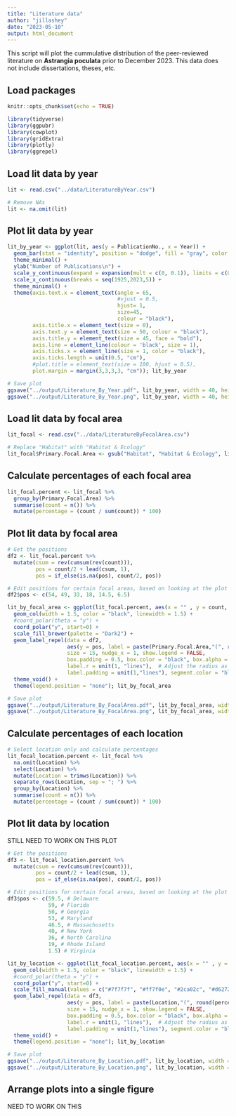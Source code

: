 ```yaml
---
title: "Literature data"
author: "jillashey"
date: "2023-05-10"
output: html_document
---
```


This script will plot the cummulative distribution of the peer-reviewed literature on **Astrangia poculata** prior to December 2023. This data does not include dissertations, theses, etc. 

## Load packages 
```r
knitr::opts_chunk$set(echo = TRUE)

library(tidyverse)
library(ggpubr)
library(cowplot)
library(gridExtra)
library(plotly)
library(ggrepel)
```

## Load lit data by year 
```r
lit <- read.csv("../data/LiteratureByYear.csv")

# Remove NAs
lit <- na.omit(lit)
```

## Plot lit data by year 
```r
lit_by_year <- ggplot(lit, aes(y = PublicationNo., x = Year)) +
  geom_bar(stat = "identity", position = "dodge", fill = "gray", color = "black", width = 1, size = 2) +
  theme_minimal() +
  ylab("Number of Publications\n") +
  scale_y_continuous(expand = expansion(mult = c(0, 0.1)), limits = c(0, 6), breaks = seq(0,6,1)) +
  scale_x_continuous(breaks = seq(1925,2023,5)) +
  theme_minimal() +
  theme(axis.text.x = element_text(angle = 65,
                                   #vjust = 0.5,
                                   hjust= 1,
                                   size=45,
                                   colour = "black"),
        axis.title.x = element_text(size = 0),
        axis.text.y = element_text(size = 50, colour = "black"),
        axis.title.y = element_text(size = 45, face = "bold"),
        axis.line = element_line(colour = 'black', size = 1),
        axis.ticks.x = element_line(size = 1, color = "black"),
        axis.ticks.length = unit(0.5, "cm"),
        #plot.title = element_text(size = 100, hjust = 0.5),
        plot.margin = margin(3,3,3,3, "cm")); lit_by_year

# Save plot 
ggsave("../output/Literature_By_Year.pdf", lit_by_year, width = 40, height = 15)
ggsave("../output/Literature_By_Year.png", lit_by_year, width = 40, height = 15)
```



## Load lit data by focal area
```r
lit_focal <- read.csv("../data/LiteratureByFocalArea.csv")

# Replace "Habitat" with "Habitat & Ecology"
lit_focal$Primary.Focal.Area <- gsub("Habitat", "Habitat & Ecology", lit_focal$Primary.Focal.Area)
```

## Calculate percentages of each focal area 
```r
lit_focal.percent <- lit_focal %>%
  group_by(Primary.Focal.Area) %>%
  summarise(count = n()) %>%
  mutate(percentage = (count / sum(count)) * 100)
```

## Plot lit data by focal area 
```r
# Get the positions
df2 <- lit_focal.percent %>% 
  mutate(csum = rev(cumsum(rev(count))), 
         pos = count/2 + lead(csum, 1),
         pos = if_else(is.na(pos), count/2, pos))

# Edit positions for certain focal areas, based on looking at the plot 
df2$pos <- c(54, 49, 33, 18, 14.5, 6.5)

lit_by_focal_area <- ggplot(lit_focal.percent, aes(x = "" , y = count, fill = fct_inorder(Primary.Focal.Area))) +
  geom_col(width = 1.5, color = "black", linewidth = 1.5) +
  #coord_polar(theta = "y") +
  coord_polar("y", start=0) + 
  scale_fill_brewer(palette = "Dark2") +
  geom_label_repel(data = df2,
                   aes(y = pos, label = paste(Primary.Focal.Area,"(", round(percentage, 1), "%)")),
                   size = 15, nudge_x = 1, show.legend = FALSE,
                   box.padding = 0.5, box.color = "black", box.alpha = 0.5, 
                   label.r = unit(1, "lines"),  # Adjust the radius as needed
                   label.padding = unit(1,"lines"), segment.color = "black") +
  theme_void() + 
  theme(legend.position = "none"); lit_by_focal_area

# Save plot 
ggsave("../output/Literature_By_FocalArea.pdf", lit_by_focal_area, width = 20, height = 15, units = c("in"))
ggsave("../output/Literature_By_FocalArea.png", lit_by_focal_area, width = 20, height = 15, units = c("in"))
```

## Calculate percentages of each location
```r
# Select location only and calculate percentages
lit_focal_location.percent <- lit_focal %>%
  na.omit(Location) %>%
  select(Location) %>%
  mutate(Location = trimws(Location)) %>%
  separate_rows(Location, sep = "; ") %>%
  group_by(Location) %>%
  summarise(count = n()) %>%
  mutate(percentage = (count / sum(count)) * 100)
```

## Plot lit data by location 


STILL NEED TO WORK ON THIS PLOT 
```r
# Get the positions
df3 <- lit_focal_location.percent %>% 
  mutate(csum = rev(cumsum(rev(count))), 
         pos = count/2 + lead(csum, 1),
         pos = if_else(is.na(pos), count/2, pos))

# Edit positions for certain focal areas, based on looking at the plot 
df3$pos <- c(59.5, # Delaware 
             59, # Florida  
             50, # Georgia 
             53, # Maryland 
             46.5, # Massachusetts
             40, # New York 
             36, # North Carolina 
             19, # Rhode Island 
             1.5) # Virginia

lit_by_location <- ggplot(lit_focal_location.percent, aes(x = "" , y = count, fill = fct_inorder(Location))) +
  geom_col(width = 1.5, color = "black", linewidth = 1.5) +
  #coord_polar(theta = "y") +
  coord_polar("y", start=0) + 
  scale_fill_manual(values = c("#7f7f7f", "#ff7f0e", "#2ca02c", "#d62728", "#9467bd", "#8c564b", "#e377c2", "#1f77b4", "#bcbd22")) +
  geom_label_repel(data = df3,
                   aes(y = pos, label = paste(Location,"(", round(percentage, 1), "%)")),
                   size = 15, nudge_x = 1, show.legend = FALSE,
                   box.padding = 0.5, box.color = "black", box.alpha = 0.5, 
                   label.r = unit(1, "lines"),  # Adjust the radius as needed
                   label.padding = unit(1,"lines"), segment.color = "black") +
  theme_void() + 
  theme(legend.position = "none"); lit_by_location

# Save plot 
ggsave("../output/Literature_By_Location.pdf", lit_by_location, width = 20, height = 15, units = c("in"))
ggsave("../output/Literature_By_Location.png", lit_by_location, width = 20, height = 15, units = c("in"))
```

## Arrange plots into a single figure

NEED TO WORK ON THIS









